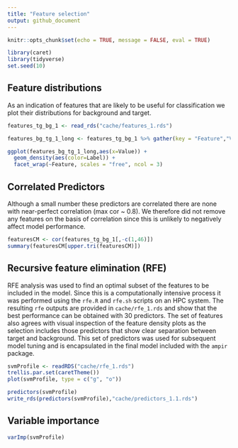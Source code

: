 ```yaml
---
title: "Feature selection"
output: github_document
---
```


```r
knitr::opts_chunk$set(echo = TRUE, message = FALSE, eval = TRUE)
```

```r
library(caret)
library(tidyverse)
set.seed(10)
```

## Feature distributions

As an indication of features that are likely to be useful for classification we plot their distributions for background and target.  

```r
features_tg_bg_1 <- read_rds("cache/features_1.rds")

features_bg_tg_1_long <- features_tg_bg_1 %>% gather(key = "Feature","Value",-seq_name,-Label)

ggplot(features_bg_tg_1_long,aes(x=Value)) + 
  geom_density(aes(color=Label)) + 
  facet_wrap(~Feature, scales = "free", ncol = 3)
```

## Correlated Predictors

Although a small number these predictors are correlated there are none with near-perfect correlation (max cor ~ 0.8). We therefore did not remove any features on the basis of correlation since this is unlikely to negatively affect model performance. 

```r
featuresCM <- cor(features_tg_bg_1[,-c(1,46)])
summary(featuresCM[upper.tri(featuresCM)])
```

## Recursive feature elimination (RFE)

RFE analysis was used to find an optimal subset of the features to be included in the model. Since this is a computationally intensive process it was performed using the `rfe.R` and `rfe.sh` scripts on an HPC system.  The resulting `rfe` outputs are provided in `cache/rfe_1.rds` and show that the best performance can be obtained with 30 predictors. The set of features also agrees with visual inspection of the feature density plots as the selection includes those predictors that show clear separation between target and background. This set of predictors was used for subsequent model tuning and is encapsulated in the final model included with the `ampir` package.

```r
svmProfile <- readRDS("cache/rfe_1.rds")
trellis.par.set(caretTheme())
plot(svmProfile, type = c("g", "o"))
```

```r
predictors(svmProfile)
write_rds(predictors(svmProfile),"cache/predictors_1.1.rds")
```

## Variable importance

```r
varImp(svmProfile)
```

